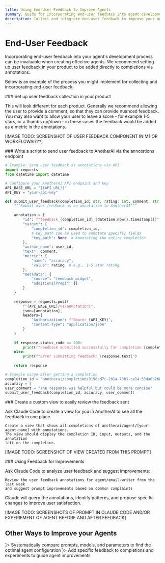 ```yaml
---
title: Using End-User Feedback to Improve Agents
summary: Guide for incorporating end-user feedback into agent development through annotations and feedback collection.
description: Collect and integrate end-user feedback to improve your agents
---
```



# End-User Feedback

Incorporating end-user feedback into your agent's development process can be invaluable when creating effective agents. We recommend setting up user feedback in your product to be added directly to completions via annotations. 

Below is an example of the process you might implement for collecting and incorporating end-user feedback:

<Steps>
<Step>
### Set up user feedback collection in your product

This will look different for each product. Generally we recommend allowing the user to provide a comment, so that they can provide nuanced feedback. You may also want to allow your user to leave a score - for example 1-5 stars, or a thumbs up/down - in these cases the feedback would be added as a metric in the annotations.
</Step>

[IMAGE TODO: SCREENSHOT OF USER FEEDBACK COMPONENT IN M1 OR WORKFLOWAI???]

<Step>
### Write a script to send user feedback to AnotherAI via the annotations endpoint 


```python
# Example: Send user feedback as annotations via API
import requests
from datetime import datetime

# Configure your AnotherAI API endpoint and key
API_BASE_URL = "{{API_URL}}"
API_KEY = "your-api-key"

def submit_user_feedback(completion_id: str, rating: int, comment: str, user_id: str = "end_user"):
    """Submit user feedback as an annotation to AnotherAI"""
    
    annotation = {
        "id": f"feedback_{completion_id}_{datetime.now().timestamp()}",
        "target": {
            "completion_id": completion_id,
            # key_path can be used to annotate specific fields
            "key_path": None  # Annotating the entire completion
        },
        "author_name": user_id,
        "text": comment,
        "metric": {
            "name": "accuracy",
            "value": rating  # e.g., 1-5 star rating
        },
        "metadata": {
            "source": "feedback_widget",
            "additionalProp1": {}
        }
    }
    
    response = requests.post(
        f"{API_BASE_URL}/v1/annotations",
        json=[annotation],
        headers={
            "Authorization": f"Bearer {API_KEY}",
            "Content-Type": "application/json"
        }
    )
    
    if response.status_code == 200:
        print(f"Feedback submitted successfully for completion {completion_id}")
    else:
        print(f"Error submitting feedback: {response.text}")
    
    return response

# Example usage after getting a completion
completion_id = "anotherai/completion/0198cd7c-2b1a-73b1-ce14-53da0b268569"
accuracy = 4
user_comment = "The response was helpful but could be more concise"
submit_user_feedback(completion_id, accuracy, user_comment)
```
</Step>

<Step>
### Create a custom view to easily review the feedback sent

Ask Claude Code to create a view for you in AnotherAI to see all the feedback in one place.

```
Create a view that shows all completions of anotherai/agent/[your-agent-name] with annotations. 
The view should display the completion ID, input, outputs, and the annotation 
left on the completion.
```

[IMAGE TODO: SCREENSHOT OF VIEW CREATED FROM THIS PROMPT]

</Step>

<Step>
### Using Feedback for Improvements

Ask Claude Code to analyze user feedback and suggest improvements:

```
Review the user feedback annotations for agent/email-writer from the last week 
and suggest prompt improvements based on common complaints
```

Claude will query the annotations, identify patterns, and propose specific changes to improve user satisfaction.

[IMAGE TODO: SCREENSHOTS OF PROMPT IN CLAUDE CODE AND/OR EXPERIEMENT OF AGENT BEFORE AND AFTER FEEDBACK]
</Step>
</Steps>

## Other Ways to Improve your Agents

<Cards>
  <Card title="Using Experiments" href="/use-cases/fundementals/improving_w_experiments" icon={<FlaskRound />}>
    Systematically compare prompts, models, and parameters to find the optimal agent configuration
  </Card>
  <Card title="Using Annotations" href="/use-cases/fundementals/improving_w_annotations" icon={<MessageSquare />}>
    Add specific feedback to completions and experiments to guide agent improvements
  </Card>
</Cards>
